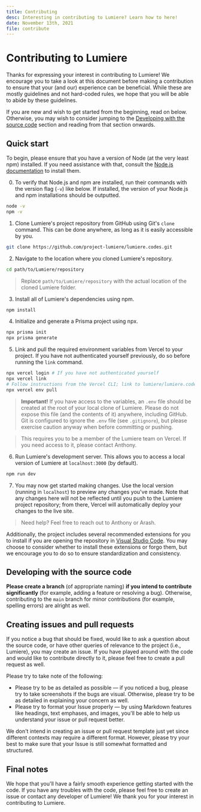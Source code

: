 ```yaml
---
title: Contributing
desc: Interesting in contributing to Lumiere? Learn how to here!
date: November 13th, 2021
file: contribute
---
```

# Contributing to Lumiere

Thanks for expressing your interest in contributing to Lumiere! We encourage you to take a look at this document before
making a contribution to ensure that your (and our) experience can be beneficial. While these are mostly guidelines and
not hard-coded rules, we hope that you will be able to abide by these guidelines.

If you are new and wish to get started from the beginning, read on below. Otherwise, you may wish to consider jumping to
the [Developing with the source code](#developing-with-the-source-code) section and reading from that section onwards.

## Quick start

To begin, please ensure that you have a version of Node (at the very least npm) installed. If you need assistance with
that, consult the [Node.js documentation](https://docs.npmjs.com/downloading-and-installing-node-js-and-npm) to install
them.

0. To verify that Node.js and npm are installed, run their commands with the version flag (`-v`) like below. If installed,
   the version of your Node.js and npm installations should be outputted.

```bash
node -v
npm -v
```

1. Clone Lumiere's project repository from GitHub using Git's `clone` command. This can be done anywhere, as long as it is
   easily accessible by you.

```bash
git clone https://github.com/project-lumiere/lumiere.codes.git
```

2. Navigate to the location where you cloned Lumiere's repository.

```bash
cd path/to/Lumiere/repository
```

> Replace `path/to/Lumiere/repository` with the actual location of the cloned Lumiere folder.

3. Install all of Lumiere's dependencies using npm.

```bash
npm install
```

4. Initialize and generate a Prisma project using npx.

```bash
npx prisma init
npx prisma generate
```

5. Link and pull the required environment variables from Vercel to your project. If you have not authenticated yourself
   previously, do so before running the `link` command.

```bash
npx vercel login # If you have not authenticated yourself
npx vercel link
# Follow instructions from the Vercel CLI; link to lumiere/lumiere.codes
npx vercel env pull
```

> **Important!**
> If you have access to the variables, an `.env` file should be created at the root of your local clone of Lumiere. Please
> do not expose this file (and the contents of it) anywhere, including GitHub. Git is configured to ignore the
> `.env` file (see `.gitignore`), but please exercise caution anyway when before committing or pushing.

> This requires you to be a member of the Lumiere team on Vercel. If you need access to it, please contact Anthony.

6. Run Lumiere's development server. This allows you to access a local version of Lumiere at `localhost:3000` (by default).

```bash
npm run dev
```

7. You may now get started making changes. Use the local version (running in `localhost`) to preview any changes you've made.
   Note that any changes here will not be reflected until you push to the Lumiere project repository; from there, Vercel will
   automatically deploy your changes to the live site.

> Need help? Feel free to reach out to Anthony or Arash.

Additionally, the project includes several recommended extensions for you to install if you are opening the repository in
[Visual Studio Code](https://code.visualstudio.com). You may choose to consider whether to install these extensions or
forgo them, but we encourage you to do so to ensure standardization and consistency.

## Developing with the source code

**Please create a branch** (of appropriate naming) **if you intend to contribute significantly** (for example, adding a
feature or resolving a bug). Otherwise, contributing to the `main` branch for minor contributions (for example, spelling
errors) are alright as well.

## Creating issues and pull requests

If you notice a bug that should be fixed, would like to ask a question about the source code, or have other queries of
relevance to the project (i.e., Lumiere), you may create an issue. If you have played around with the code and would
like to contribute directly to it, please feel free to create a pull request as well.

Please try to take note of the following:

- Please try to be as detailed as possible — if you noticed a bug, please try to take screenshots if the bugs are visual. Otherwise, please try to be as detailed in explaining your concern as well.
- Please try to format your Issue properly — by using Markdown features like headings, text emphases, and images, you'll be able to help us understand your issue or pull request better.

We don't intend in creating an issue or pull request template just yet since different contexts may require a different
format. However, please try your best to make sure that your Issue is still somewhat formatted and structured.

## Final notes

We hope that you'll have a fairly smooth experience getting started with the code. If you have any troubles with the code,
please feel free to create an issue or contact any developer of Lumiere! We thank you for your interest in contributing to
Lumiere.
